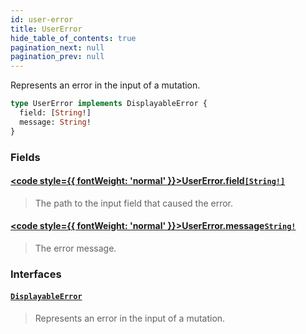 ```yaml
---
id: user-error
title: UserError
hide_table_of_contents: true
pagination_next: null
pagination_prev: null
---
```








Represents an error in the input of a mutation.

```graphql
type UserError implements DisplayableError {
  field: [String!]
  message: String!
}
```


### Fields

#### [<code style={{ fontWeight: 'normal' }}>UserError.<b>field</b></code>](#)<Bullet />[`[String!]`](/scalars/string) <Badge class="secondary" text="list"/> <Badge class="secondary" text="scalar"/>
> The path to the input field that caused the error.
> 

#### [<code style={{ fontWeight: 'normal' }}>UserError.<b>message</b></code>](#)<Bullet />[`String!`](/scalars/string) <Badge class="secondary" text="non-null"/> <Badge class="secondary" text="scalar"/>
> The error message.
> 

### Interfaces

#### [`DisplayableError`](/interfaces/displayable-error) <Badge class="secondary" text="interface"/>
> Represents an error in the input of a mutation.
> 





